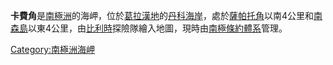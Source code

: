 {{Coord|64|39|S|61|59|W|source:GNIS|display=title}}

'''卡費角'''是[[南極洲|南極洲]]的海岬，位於[[葛拉漢地|葛拉漢地]]的[[丹科海岸|丹科海岸]]，處於[[薩帕托角|薩帕托角]]以南4公里和[[南森島_(南極洲)|南森島]]以東4公里，由[[比利時|比利時]]探險隊繪入地圖，現時由[[南極條約體系|南極條約體系]]管理。

{{DEFAULTSORT:Café Point}}
[[Category:南極洲海岬|Category:南極洲海岬]]


{{DancoCoast-geo-stub}}